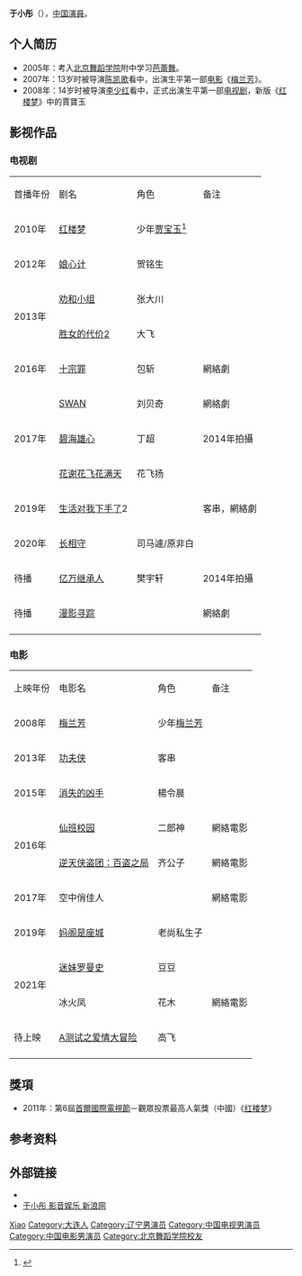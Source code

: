 {{BLPsources|date=2017年9月}}
{{Dablink|此人物姓“[[于姓|-{于}-]]”（发音：Yú<!-- 请参看《国语辞典》及《现代汉语词典》-->）而不是“[[於姓|-{於}-]]”。}}
{{noteTA
|reason=5
|T=zh:于小彤;zh-hans:于小彤;zh-hant:于小彤;zh-tw:于小彤;zh-hk:于小彤;zh-mo:于小彤;
|1=zh:于小彤;zh-hans:于小彤;zh-hant:于小彤;zh-tw:于小彤;zh-hk:于小彤;zh-mo:于小彤;
|2=zh:于姓;zh-hans:于姓;zh-hant:于姓;zh-tw:于姓;zh-hk:于姓;zh-mo:于姓;
|G1=姓氏
}}
{{藝人
| 姓名 = 于小彤
| 類型 = 男演員
| 圖片 =
| 圖片尺寸 = 
| 圖片簡介 = 
| 英文名 = Jim
| 罗马拼音 =Yu Xiao Tong
| 綽號 = 
| 國籍 = {{PRC}}
| 民族 = [[漢族|漢族]]
| 籍貫 = 
| 出生日期 = {{birth_date_and_age|1994|5|27}}
| 出生地點 = {{CHN}}[[辽宁省|辽宁省]][[大连市|大连市]]
| 職業 = [[演員|演員]]
| 語言 = [[汉语|汉语]]
| 教育程度 = [[北京舞蹈学院|北京舞蹈学院]]附中芭蕾舞专业
| 宗教信仰 = 
| 配偶 = 
| 出道作 = 《[[梅兰芳_(电影)|梅兰芳]]》
| 代表作 =《[[红楼梦_(2009年电视剧)|红楼梦]]》
| 活躍年代 = 2007年至今
| 經紀公司 = [[荣信达影视|荣信达影视]]
}}
'''于小彤'''（{{bd|1994年|5月27日}}），[[中国|中国]][[演員|演員]]。

== 个人简历 ==
*2005年：考入[[北京舞蹈学院|北京舞蹈学院]]附中学习[[芭蕾舞|芭蕾舞]]。
*2007年：13岁时被导演[[陈凯歌|陈凯歌]]看中，出演生平第一部[[电影|电影]]《[[梅兰芳_(电影)|梅兰芳]]》。
*2008年：14岁时被导演[[李少红|李少红]]看中，正式出演生平第一部[[电视剧|电视剧]]，新版《[[红楼梦_(2009年电视剧)|红楼梦]]》中的賈寶玉

==影视作品==
===电视剧===
{|class="wikitable"
|-style="background:LightSkyBlue; color:black; font-weight:bold; text-align:center;"
|首播年份 || 剧名 || 角色 ||备注
|-
|rowspan="1"|2010年 
|[[红楼梦_(2010年电视剧)|红楼梦]]||少年[[贾宝玉|贾宝玉]]<ref>{{cite web|title=荣信达签约艺人：于小彤个人艺术履历|url=http://yule.sohu.com/20100322/n271012147.shtml|website=搜狐娱乐|accessdate=2017-09-07|date=2010-03-22|archive-date=2019-06-02|archive-url=https://web.archive.org/web/20190602131426/http://yule.sohu.com/20100322/n271012147.shtml|dead-url=no}}</ref>||
|- 
|rowspan="1"|2012年 
|[[娘心计|娘心计]]||贺铭生||
|- 
|rowspan="2"|2013年 
|[[劝和小组|劝和小组]]||张大川||
|-  
|[[胜女的代价2|胜女的代价2]]||大飞||
|- 
|rowspan="1"|2016年
|[[十宗罪|十宗罪]]||包斩  ||網絡劇
|-   
|rowspan="3"|2017年
|[[SWAN|SWAN]]||  刘贝奇
|網絡劇
|- 
| [[碧海雄心|碧海雄心]] ||  丁超
| 2014年拍攝
|- 
| [[花谢花飞花满天|花谢花飞花满天]] ||  花飞扬
| 
|-
| 2019年
|[[生活对我下手了|生活对我下手了]]2|| ||客串，網絡劇
|- 
|2020年||[[长相守|长相守]] ||  司马遽/原非白 ||
|-    
|rowspan="1"|待播||[[亿万继承人|亿万继承人]] ||  樊宇轩|| 2014年拍攝
|- 
|rowspan="1"|待播||[[漫影寻踪|漫影寻踪]] || || 網絡劇
|- 
|}

===电影===
{| class="wikitable"
|-style="background:LightSkyBlue; color:black; font-weight:bold; text-align:center;"
| 上映年份 || 电影名 || 角色 || 备注
|-
|rowspan="1"|2008年 
|[[梅兰芳_(电影)|梅兰芳]]||少年[[梅兰芳|梅兰芳]]||
|- 
|rowspan="1"|2013年 
|[[功夫侠|功夫侠]]||客串||
|- 
| 2015年 
|[[消失的凶手|消失的凶手]]||楊令晨||
|- 
|rowspan="2"|2016年 
|[[仙班校园|仙班校园]]||二郎神||網絡電影
|- 
|[[逆天侠盗团：百盗之局|逆天侠盗团：百盗之局]]||齐公子  ||網絡電影
|- 
| 2017年 
|空中俏佳人||  ||網絡電影
|- 
|2019年
|[[妈阁是座城|妈阁是座城]]|| 老尚私生子 || 
|-
|rowspan="2"|2021年
|[[迷妹罗曼史|迷妹罗曼史]]||豆豆 ||
|- 
|冰火凤||花木 ||網絡電影
|- 
|rowspan="1"|待上映
|[[A测试之爱情大冒险|A测试之爱情大冒险]]||  高飞|| 
|- 
|}

==獎項==
*2011年：第6屆[[首爾國際電視節|首爾國際電視節]]－觀眾投票最高人氣獎（中國）《[[红楼梦_(2010年电视剧)|红楼梦]]》

==参考资料==
{{reflist}}

== 外部链接 ==
*{{sinaweibo|yuxiaotong0527}}
*[http://ent.sina.com.cn/s/m/f/yuxiaotong/index.html 于小彤 影音娱乐 新浪网]{{Wayback|url=http://ent.sina.com.cn/s/m/f/yuxiaotong/index.html |date=20170729003746 }}

{{首爾國際電視節 人氣大賞}}
{{DEFAULTSORT:Yu xiaotong}}
[[Category:于姓|Xiao]]
[[Category:大连人|Category:大连人]]
[[Category:辽宁男演员|Category:辽宁男演员]]
[[Category:中国电视男演员|Category:中国电视男演员]]
[[Category:中国电影男演员|Category:中国电影男演员]]
[[Category:北京舞蹈学院校友|Category:北京舞蹈学院校友]]